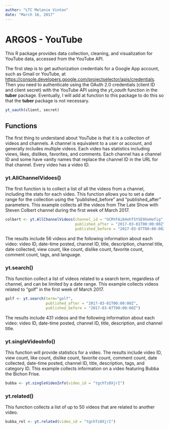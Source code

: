 ```yaml
---
author: "LTC Melanie Vinton"
date: "March 16, 2017"
---
```


# ARGOS - YouTube

This R package provides data collection, cleaning, and visualization for YouTube data, accessed from the YouTube API.  

The first step is to get authorization credentials for a Google App account, such as Gmail or YouTube, at <https://console.developers.google.com/projectselector/apis/credentials>.  Then you need to authenticate using the OAuth 2.0 credentials (client ID and client secret) with the YouTube API using the *yt_oauth* function in the **tuber** package.  Eventually, I will add at function to this package to do this so that the **tuber** package is not necessary.

```r
yt_oauth(client, secret)
```

## Functions
The first thing to understand about YouTube is that it is a collection of videos and channels.  A channel is equivalent to a user or account, and generally includes multiple videos.  Each video has statistics including views, likes, dislikes, favorites, and comments.  Each channel has a channel ID and some have vanity names that replace the channel ID in the URL for that channel.  Every video has a video ID.

### yt.AllChannelVidoes()
The first function is to collect a list of all the videos from a channel, including the stats for each video.  This function allows you to set a date range for the collection using the "published_before" and "published_after" parameters.  This example collects all the videos from The Late Show with Steven Colbert channel during the first week of March 2017.
```r
colbert <- yt.AllChannelVideos(channel_id = "UCMtFAi84ehTSYSE9XoHefig",
                               published_after = "2017-03-01T00:00:00Z",
                               published_before = "2017-03-07T00:00:00Z")
```
The results include 56 videos and the following information about each video:
video ID, date-time posted, channel ID, title, description, channel title, date collected, view count, like count, dislike count, favorite count, comment count, tags, and language.

### yt.search()
This function collect a list of videos related to a search term, regardless of channel, and can be limited by a date range.  This example collects videos related to "golf" in the first week of March 2017.
```r
golf <- yt.search(term="golf", 
                  published_after = "2017-03-01T00:00:00Z",
                  published_before = "2017-03-07T00:00:00Z")
```
The results include 431 videos and the following information about each video:  video ID, date-time posted, channel ID, title, description, and channel title.


### yt.singleVideoInfo()
This function will provide statistics for a video.  The results include video ID, view count, like count, dislike count, favorite count, comment count, date collected, date-time posted, channel ID, title, description, tags, and category ID.  This example collects information on a video featuring Bubba the Bichon Frise.
```r
bubba <- yt.singleVideoInfo(video_id = "tgchTz8XjrI")
```

### yt.related()
This function collects a list of up to 50 videos that are related to another video. 
```r
bubba_rel <- yt.related(video_id = "tgchTz8XjrI")
```

